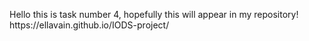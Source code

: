 


Hello this is task number 4, hopefully this will appear in my repository!
https://ellavain.github.io/IODS-project/


